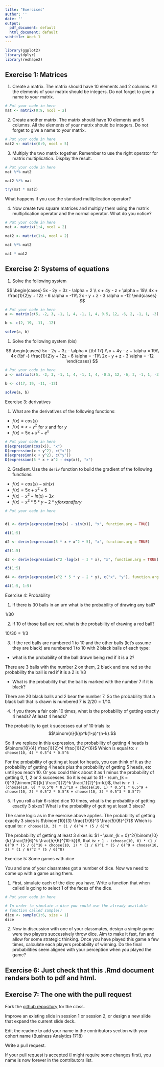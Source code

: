 ```yaml
---
title: "Exercises"
author: ''
date: ''
output:
  pdf_document: default
  html_document: default
subtitle: Week 1
---
```


```r
library(ggplot2)
library(dplyr)
library(reshape2)
```


## Exercise 1: Matrices


1. Create a matrix. The matrix should have 10 elements and 2 columns. All the elements of your matrix should be integers. Do not forget to give a name to your matrix.

```r
# Put your code in here
mat <- matrix(0:9, ncol = 2) 
```

2. Create another matrix. The matrix should have 10 elements and 5 columns. All the elements of your matrix should be integers. Do not forget to give a name to your matrix.

```r
# Put your code in here
mat2 <- matrix(0:9, ncol = 5)
```

3. Multiply the two matrix together. Remember to use the right operator for matrix multiplication. Display the result.

```r
# Put your code in here
mat %*% mat2

mat2 %*% mat

try(mat * mat2)
```

What happens if you use the standard multiplication operator?

4. Now create two square matrices and multiply them using the matrix multiplication operator and the normal operator. What do you notice?

```r
# Put your code in here
mat <- matrix(1:4, ncol = 2)

mat2 <- matrix(1:4, ncol = 2)

mat %*% mat2

mat * mat2
```


## Exercise 2: Systems of equations


1. Solve the following system

$$
\begin{cases} 5x - 2y + 3z - \alpha = 2  \\ 
x + 4y - z + \alpha = 19\\ 
4x + \frac{1}{2}y + 12z - 6 \alpha = -11\\
2x - y + z - 3 \alpha = -12
\end{cases}
$$

```r
# Put your code in here
a <- matrix(c(5, -2, 3, -1, 1, 4, -1, 1, 4, 0.5, 12, -6, 2, -1, 1, -3), nrow = 4, byrow = TRUE)

b <- c(2, 19, -11, -12)

solve(a, b)
```



1. Solve the following system (bis)

$$
\begin{cases} 5x - 2y + 3z - \alpha = {\bf 17}  \\ 
x + 4y - z + \alpha = 19\\ 
4x {\bf -} \frac{1}{2}y + 12z - 6 \alpha = -11\\
2x - y + z - 3 \alpha = -12
\end{cases}
$$

```r
# Put your code in here
a <- matrix(c(5, -2, 3, -1, 1, 4, -1, 1, 4, -0.5, 12, -6, 2, -1, 1, -3), nrow = 4, byrow = TRUE)

b <- c(17, 19, -11, -12)

solve(a, b)
```

Exercise 3: derivatives

1. What are the derivatives of the following functions:
  + $f(x) = cos(x)$
  + $f(x) = x + y^2$ for $x$ and for $y$
  + $f(x) = 5x + x^2 - e^x$

```r
# Put your code in here
D(expression(cos(x)), "x")
D(expression(x + y^2), c("x"))
D(expression(x + y^2), c("y"))
D(expression(5 * x + x^2 - exp(x)), "x")
```

2. Gradient. Use the `deriv` function to build the gradient of the following functions:
  + $f(x) = cos(x) - sin(x)$
  + $f(x) = 5x + x^2 + 5$
  + $f(x) = x^2 - ln(x) - 3x$
  + $f(x) = x^2 * 5 * y - 2 * y for x and for y$

```r


# Put your code in here


d1 <- deriv(expression(cos(x) - sin(x)), "x", function.arg = TRUE)

d1(1:5)

d2 <- deriv(expression(5 * x + x^2 + 5), "x", function.arg = TRUE)

d2(1:5)

d3 <- deriv(expression(x^2 -log(x) - 3 * x), "x", function.arg = TRUE)

d3(1:5)

d4 <- deriv(expression(x^2 * 5 * y - 2 * y), c("x", "y"), function.arg = TRUE)

d4(1:5, 1:5)

```


Exercise 4: Probability

1. If there is 30 balls in an urn what is the probability of drawing any ball?

$1/30$

2. If 10 of those ball are red, what is the probability of drawing a red ball?

$10/30 = 1/3$

3. If the red balls are numbered 1 to 10 and the other balls (let's assume they are black) are numbered 1 to 10 with 2 black balls of each type:
  + what is the probability of the ball drawn being red if it is a 2?
  
  There are 3 balls with the number 2 on them, 2 black and one red so the probability the ball is red if it is a 2 is $1/3$
  
  + What is the probability that the ball is marked with the number 7 if it is black?

  There are 20 black balls and 2 bear the number 7. So the probability that a black ball that is drawn is numbered 7 is $2 / 20 = 1 / 10$.

4. If you throw a fair coin 10 times, what is the probability of getting exactly 4 heads? At least 4 heads?

The probability to get k successes out of 10 trials is: $$\binom{n}{k}p^k(1-p)^{n-k}.$$

So if we replace in this expression, the probability of getting 4 heads is $\binom{10}{4} \frac{1}{2}^4 \frac{1}{2}^{6}$
Which is equal to: `r choose(10, 4) * 0.5^4 * 0.5^6`

For the probability of getting at least for heads, you can think of it as the probability of getting 4 heads plus the probability of getting 5 heads, etc until you reach 10. Or you could think about it as 1 minus the probability of getting 0, 1, 2 or 3 successes.
So it is equal to $1 - \sum_{k = 0}^3{\binom{10}{k} \frac{1}{2}^k \frac{1}{2}^{n-k}}$, that is: `r 1 - (choose(10, 0) * 0.5^0 * 0.5^10 + choose(10, 1) * 0.5^1 * 0.5^9 + choose(10, 2) * 0.5^2 * 0.5^8 + choose(10, 3) * 0.5^3 * 0.5^7)`


5. If you roll a fair 6-sided dice 10 times, what is the probability of getting exactly 3 sixes? What is the probability of getting at least 3 sixes? 

The same logic as in the exercise above applies.
The probability of getting exactly 3 sixes is $\binom{10}{3} \frac{1}{6}^3 \frac{5}{6}^{7}$
Which is equal to: `r choose(10, 3) * (1 / 6)^4 * (5 / 6)^6` 

The probability of getting at least 3 sixes is: $1 - \sum_{k = 0}^2{\binom{10}{k} \frac{1}{6}^k \frac{5}{6}^{10-k}}$, that is: `r 1 - (choose(10, 0) * (1 / 6)^0 * (5 / 6)^10 + choose(10, 1) * (1 / 6)^1 * (5 / 6)^9 + choose(10, 2) * (1 / 6)^2 * (5 / 6)^8)`

Exercise 5: Some games with dice

You and one of your classmates got a number of dice. Now we need to come up with a game using them.

1. First, simulate each of the dice you have. Write a function that when called is going to select 1 of the faces of the dice.

```r
# Put your code in here

# In order to simulate a dice you could use the already available
# function called sample()
dice <- sample(1:6, size = 1)
dice
```


2. Now in discussion with one of your classmates, design a simple game were two players successively throw dice. Aim to make it fast, fun and allow for some strategic thinking. Once you have played this game a few times, calculate each players probability of winning. Do the final probabilities seem aligned with your perception when you played the game?


## Exercise 6: Just check that this .Rmd document renders both to pdf and html.

## Exercise 7: The one with the pull request

Fork the [github repository](https://github.com/antoinevernet/BA1820) for the class.

Improve an existing slide in session 1 or session 2, or design a new slide that expand the current slide deck.

Edit the readme to add your name in the contributors section with your cohort name (Business Analytics 1718)

Write a pull request.

If your pull request is accepted (I might require some changes first), you name is now forever in the contributors list.


